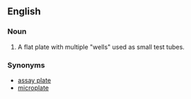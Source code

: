 ==English==
{{wikipedia}}

===Noun===
{{en-noun|head=[[micro]][[titer]] [[plate]]}}

# {{label|en|analytical chemistry|chemistry}} A flat plate with multiple "wells" used as small test tubes.

===Synonyms===
* [[assay plate]]
* [[microplate]]